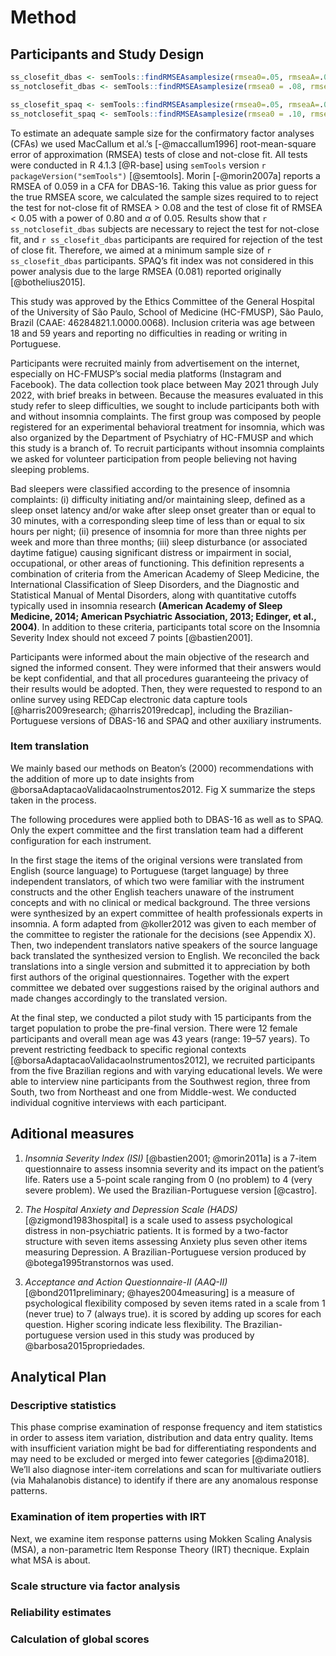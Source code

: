 
# Method

## Participants and Study Design

```r
ss_closefit_dbas <- semTools::findRMSEAsamplesize(rmsea0=.05, rmseaA=.059, df=98, power=.80)
ss_notclosefit_dbas <- semTools::findRMSEAsamplesize(rmsea0 = .08, rmseaA = .059, df=98, power=.80)

ss_closefit_spaq <- semTools::findRMSEAsamplesize(rmsea0=.05, rmseaA=.08, df=19, power=.80)
ss_notclosefit_spaq <- semTools::findRMSEAsamplesize(rmsea0 = .10, rmseaA = .08, df=19, power=.80)

```

To estimate an adequate sample size for the confirmatory factor analyses (CFAs) we used MacCallum et al.’s [-@maccallum1996] root-mean-square error of approximation (RMSEA) tests of close and not-close fit. All tests were conducted in R 4.1.3 [@R-base] using `semTools` version `r packageVersion("semTools")` [@semtools]. Morin [-@morin2007a] reports a RMSEA of 0.059 in a CFA for DBAS-16. Taking this value as prior guess for the true RMSEA score, we calculated the sample sizes required to to reject the test for not-close fit of RMSEA > 0.08 and the test of close fit of RMSEA < 0.05 with a power of 0.80 and $\alpha$ of 0.05. Results show that `r ss_notclosefit_dbas` subjects are necessary to reject the test for not-close fit, and `r ss_closefit_dbas` participants are required for rejection of the test of close fit. Therefore, we aimed at a minimum sample size of `r ss_closefit_dbas` participants. SPAQ's fit index was not considered in this power analysis due to the large RMSEA (0.081) reported originally [@bothelius2015].

This study was approved by the Ethics Committee of the General Hospital of the University of São Paulo, School of Medicine (HC-FMUSP), São Paulo, Brazil (CAAE: 46284821.1.0000.0068). Inclusion criteria was age between 18 and 59 years and reporting no difficulties in reading or writing in Portuguese. 

Participants were recruited mainly from advertisement on the internet, especially on HC-FMUSP's social media platforms (Instagram and Facebook). The data collection took place between May 2021 through July 2022, with brief breaks in between. Because the measures evaluated in this study refer to sleep difficulties, we sought to include participants both with and without insomnia complaints. The first group was composed by people registered for an experimental behavioral treatment for insomnia, which was also organized by the Department of Psychiatry of HC-FMUSP and which this study is a branch of. To recruit participants without insomnia complaints we asked for volunteer participation from people believing not having sleeping problems.

Bad sleepers were classified according to the presence of insomnia complaints: (i) difficulty initiating and/or maintaining sleep, defined as a sleep onset latency and/or wake after sleep onset greater than or equal to 30 minutes, with a corresponding sleep time of less than or equal to six hours per night; (ii) presence of insomnia for more than three nights per week and more than three months; (iii) sleep disturbance (or associated daytime fatigue) causing significant distress or impairment in social, occupational, or other areas of functioning. This definition represents a combination of criteria from the American Academy of Sleep Medicine, the International Classification of Sleep Disorders, and the Diagnostic and Statistical Manual of Mental Disorders, along with quantitative cutoffs typically used in insomnia research **(American Academy of Sleep Medicine, 2014; American Psychiatric Association, 2013; Edinger, et al., 2004)**. In addition to these criteria, participants total score on the Insomnia Severity Index should not exceed 7 points [@bastien2001].

Participants were informed about the main objective of the research and signed the informed consent. They were informed that their answers would be kept confidential, and that all procedures
guaranteeing the privacy of their results would be adopted. Then, they were requested to respond to an online survey using REDCap electronic data capture tools [@harris2009research; @harris2019redcap], including the Brazilian-Portuguese versions of DBAS-16 and SPAQ and other auxiliary instruments.

### Item translation

We mainly based our methods on Beaton's (2000) recommendations with the addition of more up to date insights from @borsaAdaptacaoValidacaoInstrumentos2012. Fig X summarize the steps taken in the process.

The following procedures were applied both to DBAS-16 as well as to SPAQ. Only the expert committee and the first translation team had a different configuration for each instrument.

In the first stage the items of the original versions were translated from English (source language) to Portuguese (target language) by three independent translators, of which two were familiar with the instrument constructs and the other English teachers unaware of the instrument concepts and with no clinical or medical background. The three versions were synthesized by an expert committee of health professionals experts in insomnia. A form adapted from @koller2012 was given to each member of the committee to register the rationale for the decisions (see Appendix X). Then, two independent translators native speakers of the source language back translated the synthesized version to English. We reconciled the back translations into a single version and submitted it to appreciation by both first authors of the original questionnaires. Together with the expert committee we debated over suggestions raised by the original authors and made changes accordingly to the translated version. 

At the final step, we conducted a pilot study with 15 participants from the target population to probe the pre-final version. There were 12 female participants and overall mean age was 43 years (range: 19--57 years). To prevent restricting feedback to specific regional contexts [@borsaAdaptacaoValidacaoInstrumentos2012], we recruited participants from the five Brazilian regions and with varying educational levels. We were able to interview nine participants from the Southwest region, three from South, two from Northeast and one from Middle-west. We conducted individual cognitive interviews with each participant.

## Aditional measures

1. *Insomnia Severity Index (ISI)* [@bastien2001; @morin2011a] is a 7-item questionnaire to assess insomnia severity and its impact on the patient's life. Raters use a 5-point scale ranging from 0 (no problem) to 4 (very severe problem). We used the Brazilian-Portuguese version [@castro].

2. *The Hospital Anxiety and Depression Scale (HADS)* [@zigmond1983hospital] is a scale used to assess psychological distress in non-psychiatric patients. It is formed by a two-factor structure with seven items assessing Anxiety plus seven other items measuring Depression. A Brazilian-Portuguese version produced by @botega1995transtornos was used.

3. *Acceptance and Action Questionnaire-II (AAQ-II)* [@bond2011preliminary; @hayes2004measuring] is a measure of psychological flexibility composed by seven items rated in a scale from 1 (never true) to 7 (always true). it is scored by adding up scores for each question. Higher scoring indicate less flexibility. The Brazilian-portuguese version used in this study was produced by @barbosa2015propriedades.

## Analytical Plan

### Descriptive statistics

This phase comprise examination of response frequency and item statistics in order to assess item variation, distribution and data entry quality. Items with insufficient variation might be bad for differentiating respondents and may need to be excluded or merged into fewer categories [@dima2018]. We'll also diagnose inter-item correlations and scan for multivariate outliers (via Mahalanobis distance) to identify if there are any anomalous response patterns.

### Examination of item properties with IRT

Next, we examine item response patterns using Mokken Scaling Analysis (MSA), a non-parametric Item Response Theory (IRT) thecnique. Explain what MSA is about. 

### Scale structure via factor analysis

### Reliability estimates

### Calculation of global scores
